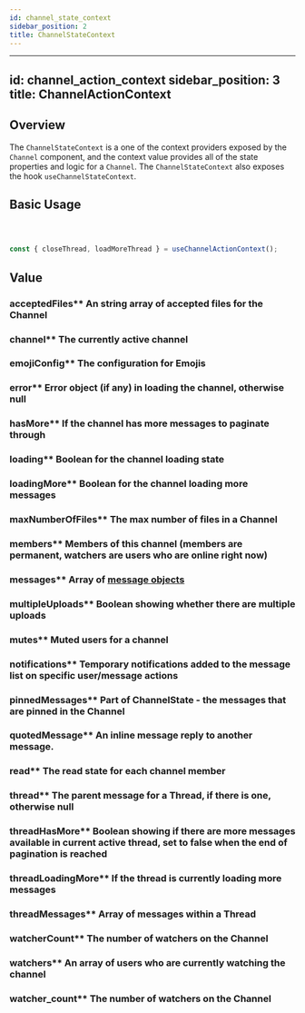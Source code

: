 ```yaml
---
id: channel_state_context
sidebar_position: 2
title: ChannelStateContext
---
```


---
id: channel_action_context
sidebar_position: 3
title: ChannelActionContext
---

## Overview
The `ChannelStateContext` is a one of the context providers exposed by the `Channel` component, and the context value provides all of the state properties and logic for a `Channel`.
The `ChannelStateContext` also exposes the hook `useChannelStateContext`.

## Basic Usage

```jsx



const { closeThread, loadMoreThread } = useChannelActionContext();
```

## Value

 ### acceptedFiles** An string array of accepted files for the Channel
 ### channel** The currently active channel
 ### emojiConfig** The configuration for Emojis
 ### error** Error object (if any) in loading the channel, otherwise null
 ### hasMore** If the channel has more messages to paginate through
 ### loading**  Boolean for the channel loading state
 ### loadingMore** Boolean for the channel loading more messages
 ### maxNumberOfFiles** The max number of files in a Channel
 ### members** Members of this channel (members are permanent, watchers are users who are online right now)
 ### messages** Array of [message objects](https://getstream.io/chat/docs/javascript/message_format/?language=javascript)
 ### multipleUploads** Boolean showing whether there are multiple uploads
 ### mutes** Muted users for a channel
 ### notifications** Temporary notifications added to the message list on specific user/message actions
 ### pinnedMessages** Part of ChannelState - the messages that are pinned in the Channel
 ### quotedMessage** An inline message reply to another message.
 ### read** The read state for each channel member
 ### thread** The parent message for a Thread, if there is one, otherwise null
 ### threadHasMore**  Boolean showing if there are more messages available in current active thread, set to false when the end of pagination is reached
 ### threadLoadingMore** If the thread is currently loading more messages
 ### threadMessages** Array of messages within a Thread
 ### watcherCount** The number of watchers on the Channel
 ### watchers** An array of users who are currently watching the channel
 ### watcher_count** The number of watchers on the Channel